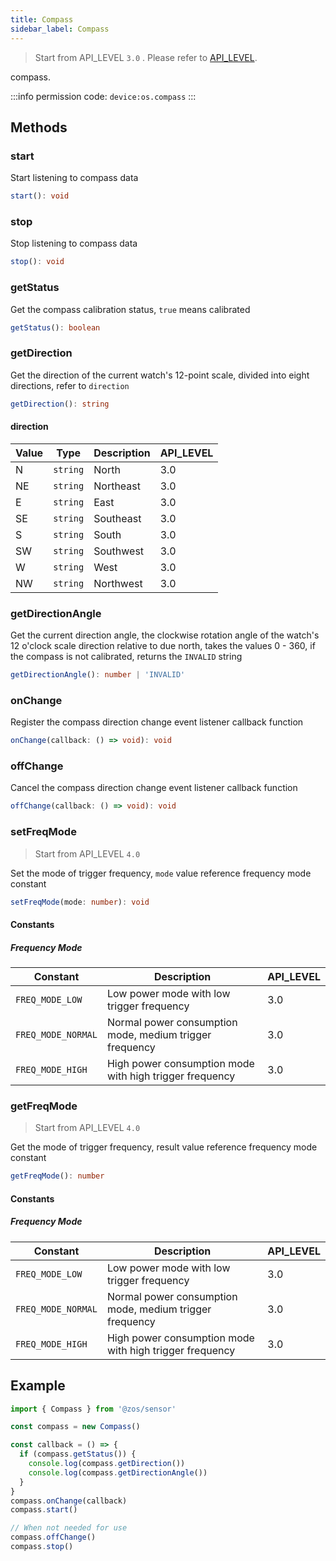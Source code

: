 ```yaml
---
title: Compass
sidebar_label: Compass
---
```


> Start from API_LEVEL `3.0` . Please refer to [API_LEVEL](../../../../guides/framework/device/compatibility.md).

compass.

:::info
permission code: `device:os.compass`
:::

## Methods

### start

Start listening to compass data

```ts
start(): void
```

### stop

Stop listening to compass data

```ts
stop(): void
```

### getStatus

Get the compass calibration status, `true` means calibrated

```ts
getStatus(): boolean
```

### getDirection

Get the direction of the current watch's 12-point scale, divided into eight directions, refer to `direction`

```ts
getDirection(): string
```

#### direction

| Value | Type                | Description | API_LEVEL |
| ----- | ------------------- | ----------- | --------- |
| N     | <code>string</code> | North       | 3.0       |
| NE    | <code>string</code> | Northeast   | 3.0       |
| E     | <code>string</code> | East        | 3.0       |
| SE    | <code>string</code> | Southeast   | 3.0       |
| S     | <code>string</code> | South       | 3.0       |
| SW    | <code>string</code> | Southwest   | 3.0       |
| W     | <code>string</code> | West        | 3.0       |
| NW    | <code>string</code> | Northwest   | 3.0       |

### getDirectionAngle

Get the current direction angle, the clockwise rotation angle of the watch's 12 o'clock scale direction relative to due north, takes the values 0 - 360, if the compass is not calibrated, returns the `INVALID` string

```ts
getDirectionAngle(): number | 'INVALID'
```

### onChange

Register the compass direction change event listener callback function

```ts
onChange(callback: () => void): void
```

### offChange

Cancel the compass direction change event listener callback function

```ts
offChange(callback: () => void): void
```

### setFreqMode

> Start from API_LEVEL `4.0`

Set the mode of trigger frequency, `mode` value reference frequency mode constant

```ts
setFreqMode(mode: number): void
```

#### Constants

##### Frequency Mode

| Constant           | Description                                             | API_LEVEL |
| ------------------ | ------------------------------------------------------- | --------- |
| `FREQ_MODE_LOW`    | Low power mode with low trigger frequency               | 3.0       |
| `FREQ_MODE_NORMAL` | Normal power consumption mode, medium trigger frequency | 3.0       |
| `FREQ_MODE_HIGH`   | High power consumption mode with high trigger frequency | 3.0       |

### getFreqMode

> Start from API_LEVEL `4.0`

Get the mode of trigger frequency, result value reference frequency mode constant

```ts
getFreqMode(): number
```

#### Constants

##### Frequency Mode

| Constant           | Description                                             | API_LEVEL |
| ------------------ | ------------------------------------------------------- | --------- |
| `FREQ_MODE_LOW`    | Low power mode with low trigger frequency               | 3.0       |
| `FREQ_MODE_NORMAL` | Normal power consumption mode, medium trigger frequency | 3.0       |
| `FREQ_MODE_HIGH`   | High power consumption mode with high trigger frequency | 3.0       |

## Example

```js
import { Compass } from '@zos/sensor'

const compass = new Compass()

const callback = () => {
  if (compass.getStatus()) {
    console.log(compass.getDirection())
    console.log(compass.getDirectionAngle())
  }
}
compass.onChange(callback)
compass.start()

// When not needed for use
compass.offChange()
compass.stop()
```
